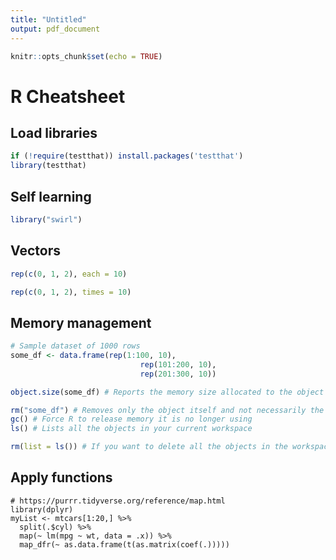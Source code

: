 ```yaml
---
title: "Untitled"
output: pdf_document
---
```


```r
knitr::opts_chunk$set(echo = TRUE)
```
# R Cheatsheet

## Load libraries
```R
if (!require(testthat)) install.packages('testthat')
library(testthat)
```

## Self learning
```R
library("swirl")
```

## Vectors

```r
rep(c(0, 1, 2), each = 10)

rep(c(0, 1, 2), times = 10)
```

## Memory management

```r
# Sample dataset of 1000 rows
some_df <- data.frame(rep(1:100, 10),
                             rep(101:200, 10),
                             rep(201:300, 10))

object.size(some_df) # Reports the memory size allocated to the object

rm("some_df") # Removes only the object itself and not necessarily the memory allotted to it
gc() # Force R to release memory it is no longer using
ls() # Lists all the objects in your current workspace

rm(list = ls()) # If you want to delete all the objects in the workspace and start with a clean slate
```

## Apply functions

```
# https://purrr.tidyverse.org/reference/map.html
library(dplyr)
myList <- mtcars[1:20,] %>%
  split(.$cyl) %>%
  map(~ lm(mpg ~ wt, data = .x)) %>%
  map_dfr(~ as.data.frame(t(as.matrix(coef(.)))))
```
